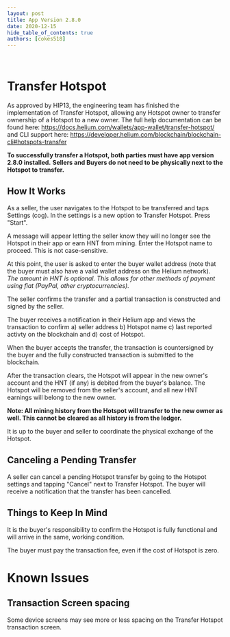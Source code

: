 ```yaml
---
layout: post
title: App Version 2.8.0
date: 2020-12-15
hide_table_of_contents: true
authors: [cokes518]
---
```


&nbsp;

# Transfer Hotspot

As approved by HIP13, the engineering team has finished the implementation of Transfer Hotspot,
allowing any Hotspot owner to transfer ownership of a Hotspot to a new owner. The full help
documentation can be found here: https://docs.helium.com/wallets/app-wallet/transfer-hotspot/ and
CLI support here: https://developer.helium.com/blockchain/blockchain-cli#hotspots-transfer

<!--truncate-->

**To successfully transfer a Hotspot, both parties must have app version 2.8.0 installed.**
**Sellers and Buyers do not need to be physically next to the Hotspot to transfer.**

## How It Works

As a seller, the user navigates to the Hotspot to be transferred and taps Settings (cog). In the
settings is a new option to Transfer Hotspot. Press "Start".

A message will appear letting the seller know they will no longer see the Hotspot in their app or
earn HNT from mining. Enter the Hotspot name to proceed. This is not case-sensitive.

At this point, the user is asked to enter the buyer wallet address (note that the buyer must also
have a valid wallet address on the Helium network). _The amount in HNT is optional. This allows for
other methods of payment using fiat (PayPal, other cryptocurrencies)._

The seller confirms the transfer and a partial transaction is constructed and signed by the seller.

The buyer receives a notification in their Helium app and views the transaction to confirm a) seller
address b) Hotspot name c) last reported activty on the blockchain and d) cost of Hotspot.

When the buyer accepts the transfer, the transaction is countersigned by the buyer and the fully
constructed transaction is submitted to the blockchain.

After the transaction clears, the Hotspot will appear in the new owner's account and the HNT (if
any) is debited from the buyer's balance. The Hotspot will be removed from the seller's account, and
all new HNT earnings will belong to the new owner.

**Note: All mining history from the Hotspot will transfer to the new owner as well. This cannot be
cleared as all history is from the ledger.**

It is up to the buyer and seller to coordinate the physical exchange of the Hotspot.

## Canceling a Pending Transfer

A seller can cancel a pending Hotspot transfer by going to the Hotspot settings and tapping "Cancel"
next to Transfer Hotspot. The buyer will receive a notification that the transfer has been
cancelled.

## Things to Keep In Mind

It is the buyer's responsibility to confirm the Hotspot is fully functional and will arrive in the
same, working condition.

The buyer must pay the transaction fee, even if the cost of Hotspot is zero.

# Known Issues

## Transaction Screen spacing

Some device screens may see more or less spacing on the Transfer Hotspot transaction screen.

